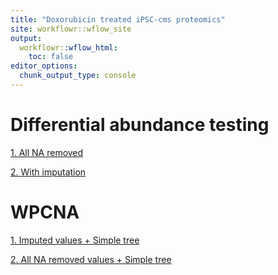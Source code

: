 ```yaml
---
title: "Doxorubicin treated iPSC-cms proteomics"
site: workflowr::wflow_site
output:
  workflowr::wflow_html:
    toc: false
editor_options:
  chunk_output_type: console
---
```


# Differential abundance testing
[1. All NA removed](https://omar-johnson.github.io/myproject/Differentially_abunddant_proteins.html)

[2. With imputation](https://omar-johnson.github.io/myproject/Differentially_abundant_proteins_impute.html)

# WPCNA
[1. Imputed values + Simple tree](https://omar-johnson.github.io/myproject/WPCNA_shallow_split.html)

[2. All NA removed values + Simple tree](https://omar-johnson.github.io/myproject/WPCNA_shallow_split_2.html)

